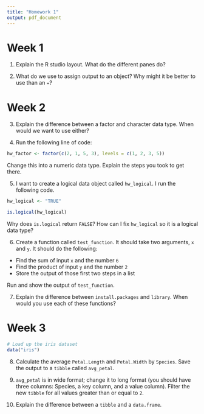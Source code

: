 ```yaml
---
title: "Homework 1"
output: pdf_document
---
```


# Week 1

1. Explain the R studio layout. What do the different panes do?

2. What do we use to assign output to an object? Why might it be better to use than an `=`?

# Week 2

3. Explain the difference between a factor and character data type. When would we want to use either?

4. Run the following line of code: 
```r
hw_factor <- factor(c(2, 1, 5, 3), levels = c(1, 2, 3, 5))
```

Change this into a numeric data type. Explain the steps you took to get there.

5. I want to create a logical data object called `hw_logical`. I run the following code.

```r
hw_logical <- "TRUE"

is.logical(hw_logical)
```

Why does `is.logical` return `FALSE`? How can I fix `hw_logical` so it is a logical data type?

6. Create a function called `test_function`. It should take two arguments, `x` and `y`. It should do the following:

* Find the sum of input `x` and the number `6`
* Find the product of input `y` and the number `2`
* Store the output of those first two steps in a list

Run and show the output of `test_function`.

7. Explain the difference between `install.packages` and `library`. When would you use each of these functions?

# Week 3

```r
# Load up the iris dataset
data("iris")
```

8. Calculate the average `Petal.Length` and `Petal.Width` by `Species`. Save the output to a `tibble` called `avg_petal`.

9. `avg_petal` is in wide format; change it to long format (you should have three columns: Species, a key column, and a value column). Filter the new `tibble` for all values greater than or equal to `2`.

10. Explain the difference between a `tibble` and a `data.frame`.
